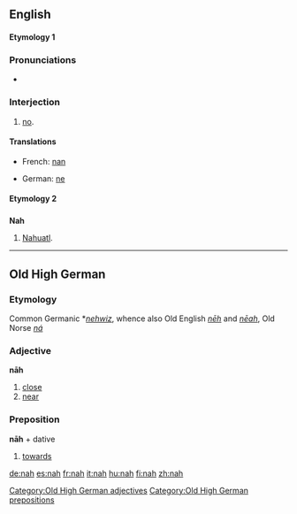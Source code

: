 ==English==
====Etymology 1====
===Pronunciations===
* {{IPA|/næ/}}

===Interjection===
{{en-intj}}

#{{informal}} [[no]].

====Translations====
{{trans-top|no}}
*French: [[nan]]
{{trans-mid}}
*German: [[ne]]
{{trans-bottom}}

====Etymology 2====
==={{abbreviation|English}}===
'''Nah'''

# [[Nahuatl]].

----

==Old High German==

===Etymology===
Common Germanic *''[[nehwiz]]'', whence also Old English ''[[nēh]]'' and ''[[nēah]]'', Old Norse ''[[ná]]''

===Adjective===
'''nāh'''

# [[close]]
# [[near]]

===Preposition===
'''nāh''' + dative

# [[towards]]

[[Category:Old High German adjectives]]
[[Category:Old High German prepositions]]

[[de:nah]]
[[es:nah]]
[[fr:nah]]
[[it:nah]]
[[hu:nah]]
[[fi:nah]]
[[zh:nah]]